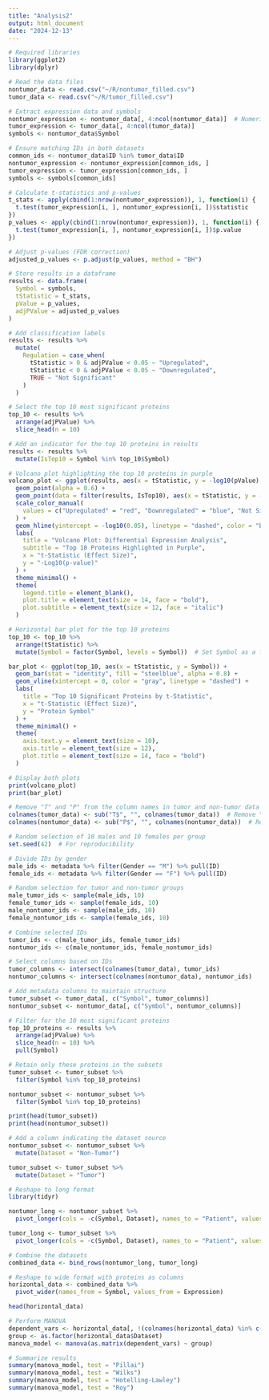 ```yaml
---
title: "Analysis2"
output: html_document
date: "2024-12-13"
---
```


```r

# Required libraries
library(ggplot2)
library(dplyr)

# Read the data files
nontumor_data <- read.csv("~/R/nontumor_filled.csv")  
tumor_data <- read.csv("~/R/tumor_filled.csv")        

# Extract expression data and symbols
nontumor_expression <- nontumor_data[, 4:ncol(nontumor_data)]  # Numerical columns
tumor_expression <- tumor_data[, 4:ncol(tumor_data)]
symbols <- nontumor_data$Symbol

# Ensure matching IDs in both datasets
common_ids <- nontumor_data$ID %in% tumor_data$ID
nontumor_expression <- nontumor_expression[common_ids, ]
tumor_expression <- tumor_expression[common_ids, ]
symbols <- symbols[common_ids]

# Calculate t-statistics and p-values
t_stats <- apply(cbind(1:nrow(nontumor_expression)), 1, function(i) {
  t.test(tumor_expression[i, ], nontumor_expression[i, ])$statistic
})
p_values <- apply(cbind(1:nrow(nontumor_expression)), 1, function(i) {
  t.test(tumor_expression[i, ], nontumor_expression[i, ])$p.value
})

# Adjust p-values (FDR correction)
adjusted_p_values <- p.adjust(p_values, method = "BH")

# Store results in a dataframe
results <- data.frame(
  Symbol = symbols,
  tStatistic = t_stats,
  pValue = p_values,
  adjPValue = adjusted_p_values
)

# Add classification labels
results <- results %>%
  mutate(
    Regulation = case_when(
      tStatistic > 0 & adjPValue < 0.05 ~ "Upregulated",
      tStatistic < 0 & adjPValue < 0.05 ~ "Downregulated",
      TRUE ~ "Not Significant"
    )
  )

# Select the top 10 most significant proteins
top_10 <- results %>%
  arrange(adjPValue) %>%
  slice_head(n = 10)

# Add an indicator for the top 10 proteins in results
results <- results %>%
  mutate(IsTop10 = Symbol %in% top_10$Symbol)

# Volcano plot highlighting the top 10 proteins in purple
volcano_plot <- ggplot(results, aes(x = tStatistic, y = -log10(pValue), color = Regulation)) +
  geom_point(alpha = 0.6) +
  geom_point(data = filter(results, IsTop10), aes(x = tStatistic, y = -log10(pValue)), color = "purple", alpha = 0.8) +
  scale_color_manual(
    values = c("Upregulated" = "red", "Downregulated" = "blue", "Not Significant" = "gray")
  ) +
  geom_hline(yintercept = -log10(0.05), linetype = "dashed", color = "black", linewidth = 0.8) +
  labs(
    title = "Volcano Plot: Differential Expression Analysis",
    subtitle = "Top 10 Proteins Highlighted in Purple",
    x = "t-Statistic (Effect Size)",
    y = "-Log10(p-value)"
  ) +
  theme_minimal() +
  theme(
    legend.title = element_blank(),
    plot.title = element_text(size = 14, face = "bold"),
    plot.subtitle = element_text(size = 12, face = "italic")
  )

# Horizontal bar plot for the top 10 proteins
top_10 <- top_10 %>%
  arrange(tStatistic) %>%
  mutate(Symbol = factor(Symbol, levels = Symbol))  # Set Symbol as a factor for sorted display

bar_plot <- ggplot(top_10, aes(x = tStatistic, y = Symbol)) +
  geom_bar(stat = "identity", fill = "steelblue", alpha = 0.8) +
  geom_vline(xintercept = 0, color = "gray", linetype = "dashed") +
  labs(
    title = "Top 10 Significant Proteins by t-Statistic",
    x = "t-Statistic (Effect Size)",
    y = "Protein Symbol"
  ) +
  theme_minimal() +
  theme(
    axis.text.y = element_text(size = 10),
    axis.title = element_text(size = 12),
    plot.title = element_text(size = 14, face = "bold")
  )

# Display both plots
print(volcano_plot)
print(bar_plot)

# Remove "T" and "P" from the column names in tumor and non-tumor data
colnames(tumor_data) <- sub("T$", "", colnames(tumor_data))  # Remove "T" at the end
colnames(nontumor_data) <- sub("P$", "", colnames(nontumor_data))  # Remove "P" at the end

# Random selection of 10 males and 10 females per group
set.seed(42)  # For reproducibility

# Divide IDs by gender
male_ids <- metadata %>% filter(Gender == "M") %>% pull(ID)
female_ids <- metadata %>% filter(Gender == "F") %>% pull(ID)

# Random selection for tumor and non-tumor groups
male_tumor_ids <- sample(male_ids, 10)      
female_tumor_ids <- sample(female_ids, 10)  
male_nontumor_ids <- sample(male_ids, 10)   
female_nontumor_ids <- sample(female_ids, 10)

# Combine selected IDs
tumor_ids <- c(male_tumor_ids, female_tumor_ids)
nontumor_ids <- c(male_nontumor_ids, female_nontumor_ids)

# Select columns based on IDs
tumor_columns <- intersect(colnames(tumor_data), tumor_ids)
nontumor_columns <- intersect(colnames(nontumor_data), nontumor_ids)

# Add metadata columns to maintain structure
tumor_subset <- tumor_data[, c("Symbol", tumor_columns)]
nontumor_subset <- nontumor_data[, c("Symbol", nontumor_columns)]

# Filter for the 10 most significant proteins
top_10_proteins <- results %>%
  arrange(adjPValue) %>%
  slice_head(n = 10) %>%
  pull(Symbol)

# Retain only these proteins in the subsets
tumor_subset <- tumor_subset %>%
  filter(Symbol %in% top_10_proteins)

nontumor_subset <- nontumor_subset %>%
  filter(Symbol %in% top_10_proteins)

print(head(tumor_subset))
print(head(nontumor_subset))

# Add a column indicating the dataset source
nontumor_subset <- nontumor_subset %>%
  mutate(Dataset = "Non-Tumor")

tumor_subset <- tumor_subset %>%
  mutate(Dataset = "Tumor")

# Reshape to long format
library(tidyr)

nontumor_long <- nontumor_subset %>%
  pivot_longer(cols = -c(Symbol, Dataset), names_to = "Patient", values_to = "Expression")

tumor_long <- tumor_subset %>%
  pivot_longer(cols = -c(Symbol, Dataset), names_to = "Patient", values_to = "Expression")

# Combine the datasets
combined_data <- bind_rows(nontumor_long, tumor_long)

# Reshape to wide format with proteins as columns
horizontal_data <- combined_data %>%
  pivot_wider(names_from = Symbol, values_from = Expression)

head(horizontal_data)

# Perform MANOVA
dependent_vars <- horizontal_data[, !(colnames(horizontal_data) %in% c("Dataset", "Patient"))]
group <- as.factor(horizontal_data$Dataset)
manova_model <- manova(as.matrix(dependent_vars) ~ group)

# Summarize results
summary(manova_model, test = "Pillai")
summary(manova_model, test = "Wilks")
summary(manova_model, test = "Hotelling-Lawley")
summary(manova_model, test = "Roy")


```
